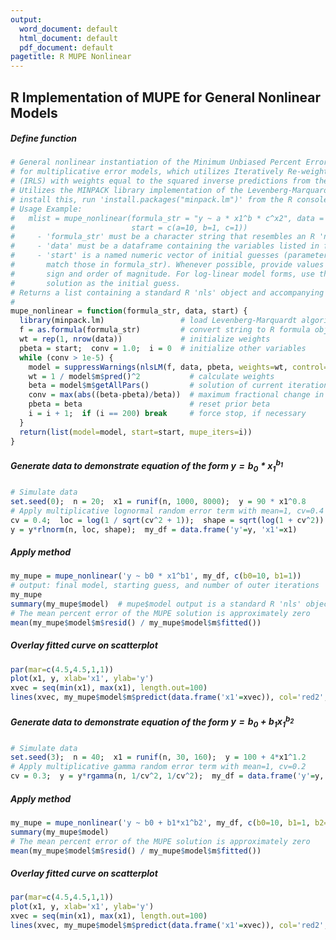 ---
output:
  word_document: default
  html_document: default
  pdf_document: default
pagetitle: R MUPE Nonlinear
---
## R Implementation of MUPE for General Nonlinear Models

##### Define function
```{r mupe_nonlinear}
# General nonlinear instantiation of the Minimum Unbiased Percent Error technique (MUPE)
# for multiplicative error models, which utilizes Iteratively Re-weighted Least Squares
# (IRLS) with weights equal to the squared inverse predictions from the prior iteration.
# Utilizes the MINPACK library implementation of the Levenberg-Marquardt algorithm. To
# install this, run 'install.packages("minpack.lm")' from the R console.
# Usage Example:
#   mlist = mupe_nonlinear(formula_str = "y ~ a * x1^b * c^x2", data = df, 
#                          start = c(a=10, b=1, c=1))
#     - 'formula_str' must be a character string that resembles an R 'nls' formula object
#     - 'data' must be a dataframe containing the variables listed in formula_str
#     - 'start' is a named numeric vector of initial guesses (parameter names must 
#       match those in formula_str). Whenever possible, provide values of the correct
#       sign and order of magnitude. For log-linear model forms, use the LOLS or PING
#       solution as the initial guess.
# Returns a list containing a standard R 'nls' object and accompanying details.
# 
mupe_nonlinear = function(formula_str, data, start) {
  library(minpack.lm)                 # load Levenberg-Marquardt algorithm
  f = as.formula(formula_str)         # convert string to R formula object
  wt = rep(1, nrow(data))             # initialize weights
  pbeta = start;  conv = 1.0;  i = 0  # initialize other variables
  while (conv > 1e-5) {
    model = suppressWarnings(nlsLM(f, data, pbeta, weights=wt, control=list(maxiter=10)))
    wt = 1 / model$m$pred()^2           # calculate weights
    beta = model$m$getAllPars()         # solution of current iteration
    conv = max(abs((beta-pbeta)/beta))  # maximum fractional change in any parameter
    pbeta = beta                        # reset prior beta
    i = i + 1;  if (i == 200) break     # force stop, if necessary
  }
  return(list(model=model, start=start, mupe_iters=i))
}
```

##### Generate data to demonstrate equation of the form $y=b_0*x_1^{b_1}$
```{r generate_data1}
# Simulate data
set.seed(0);  n = 20;  x1 = runif(n, 1000, 8000);  y = 90 * x1^0.8
# Apply multiplicative lognormal random error term with mean=1, cv=0.4
cv = 0.4;  loc = log(1 / sqrt(cv^2 + 1));  shape = sqrt(log(1 + cv^2))
y = y*rlnorm(n, loc, shape);  my_df = data.frame('y'=y, 'x1'=x1)
```

##### Apply method
```{r apply_mupe1}
my_mupe = mupe_nonlinear('y ~ b0 * x1^b1', my_df, c(b0=10, b1=1))
# output: final model, starting guess, and number of outer iterations
my_mupe
summary(my_mupe$model)  # mupe$model output is a standard R 'nls' object
# The mean percent error of the MUPE solution is approximately zero
mean(my_mupe$model$m$resid() / my_mupe$model$m$fitted())
```

##### Overlay fitted curve on scatterplot
```{r plot_results1, fig.width=5, fig.height=4, fig.align='center'}
par(mar=c(4.5,4.5,1,1))
plot(x1, y, xlab='x1', ylab='y')
xvec = seq(min(x1), max(x1), length.out=100)
lines(xvec, my_mupe$model$m$predict(data.frame('x1'=xvec)), col='red2', lty=2)
```

##### Generate data to demonstrate equation of the form $y=b_0+b_1x_1^{b_2}$
```{r generate_data2}
# Simulate data
set.seed(3);  n = 40;  x1 = runif(n, 30, 160);  y = 100 + 4*x1^1.2
# Apply multiplicative gamma random error term with mean=1, cv=0.2
cv = 0.3;  y = y*rgamma(n, 1/cv^2, 1/cv^2);  my_df = data.frame('y'=y, 'x1'=x1)
```

##### Apply method
```{r apply_mupe2}
my_mupe = mupe_nonlinear('y ~ b0 + b1*x1^b2', my_df, c(b0=10, b1=1, b2=1))
summary(my_mupe$model)
# The mean percent error of the MUPE solution is approximately zero
mean(my_mupe$model$m$resid() / my_mupe$model$m$fitted())
```

##### Overlay fitted curve on scatterplot
```{r plot_results2, fig.width=5, fig.height=4, fig.align='center'}
par(mar=c(4.5,4.5,1,1))
plot(x1, y, xlab='x1', ylab='y')
xvec = seq(min(x1), max(x1), length.out=100)
lines(xvec, my_mupe$model$m$predict(data.frame('x1'=xvec)), col='red2', lty=2)
```
